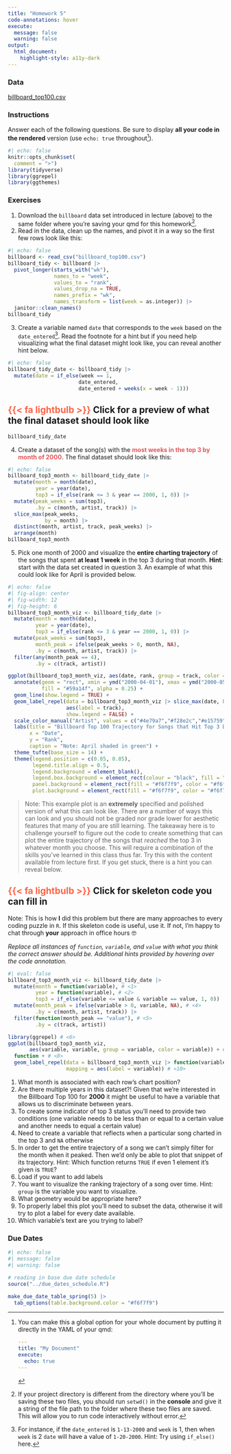 ```yaml
---
title: "Homework 5"
code-annotations: hover
execute: 
  message: false
  warning: false
output: 
  html_document:
    highlight-style: a11y-dark
---
```


### Data
[billboard_top100.csv](../../Lectures/Lecture5/data/billboard_top100.csv)

### Instructions
Answer each of the following questions. Be sure to display **all your code in the rendered** version (use `echo: true` throughout[^longnote]). 

[^longnote]: You can make this a global option for your whole document by putting it directly in the YAML of your qmd:

    ```YAML
    ---
    title: "My Document"
    execute:
      echo: true
    ---
    ```
    

```r
#| echo: false
knitr::opts_chunk$set(
  comment = ">")
library(tidyverse)
library(ggrepel)
library(ggthemes)
```

### Exercises

1. Download the `billboard` data set introduced in lecture (above) to the same folder where you're saving your qmd for this homework^[If your project directory is different from the directory where you'll be saving these two files, you should run `setwd()` in the **console** and give it a string of the file path to the folder where these two files are saved. This will allow you to run code interactively without error.].
2. Read in the data, clean up the names, and pivot it in a way so the first few rows look like this: 

```r
#| echo: false
billboard <- read_csv("billboard_top100.csv") 
billboard_tidy <- billboard |> 
  pivot_longer(starts_with("wk"), 
               names_to = "week", 
               values_to = "rank", 
               values_drop_na = TRUE, 
               names_prefix = "wk", 
               names_transform = list(week = as.integer)) |> 
  janitor::clean_names() 
billboard_tidy
```

3. Create a variable named `date` that corresponds to the `week` based on the `date_entered`^[For instance, if the `date_entered` is `1-13-2000` and `week` is 1, then when `week` is 2 `date` will have a value of `1-20-2000`. Hint: Try using `if_else()` here.]. Read the footnote for a hint but if you need help visualizing what the final dataset might look like, you can reveal another hint below. 

```r
#| echo: false
billboard_tidy_date <- billboard_tidy |> 
  mutate(date = if_else(week == 1, 
                       date_entered, 
                       date_entered + weeks(x = week - 1)))
```

::: {.callout-caution collapse="true" icon="false"}
## <span style="color:tomato">{{< fa lightbulb >}}</span> Click for a preview of what the final dataset should look like

```r
billboard_tidy_date
```

:::

4. Create a dataset of the song(s) with the <span style="color:#e15759">**most weeks in the top 3 by month of 2000**</span>. The final dataset should look like this:

```r
#| echo: false
billboard_top3_month <- billboard_tidy_date |> 
  mutate(month = month(date),
         year = year(date),
         top3 = if_else(rank <= 3 & year == 2000, 1, 0)) |> 
  mutate(peak_weeks = sum(top3), 
         .by = c(month, artist, track)) |> 
  slice_max(peak_weeks, 
            by = month) |> 
  distinct(month, artist, track, peak_weeks) |> 
  arrange(month)
billboard_top3_month
```

5. Pick one month of 2000 and visualize the **entire charting trajectory** of the songs that spent **at least 1 week** in the top 3 during that month. **Hint**: start with the data set created in question 3. An example of what this could look like for April is provided below. 

```r
#| echo: false
#| fig-align: center
#| fig-width: 12
#| fig-height: 6
billboard_top3_month_viz <- billboard_tidy_date |> 
  mutate(month = month(date),
         year = year(date),
         top3 = if_else(rank <= 3 & year == 2000, 1, 0)) |> 
  mutate(peak_weeks = sum(top3), 
         month_peak = ifelse(peak_weeks > 0, month, NA),
         .by = c(month, artist, track)) |> 
  filter(any(month_peak == 4), 
         .by = c(track, artist)) 

ggplot(billboard_top3_month_viz, aes(date, rank, group = track, color = artist)) + 
  annotate(geom = "rect", xmin = ymd("2000-04-01"), xmax = ymd("2000-05-01"), ymin = 0, ymax = 85, 
           fill = "#59a14f", alpha = 0.25) + 
  geom_line(show.legend = TRUE) + 
  geom_label_repel(data = billboard_top3_month_viz |> slice_max(date, by = track), 
                   aes(label = track), 
                   show.legend = FALSE) + 
  scale_color_manual("Artist", values = c("#4e79a7","#f28e2c","#e15759","#76b7b2")) + 
  labs(title = "Billboard Top 100 Trajectory for Songs that Hit Top 3 During April 2000", 
       x = "Date", 
       y = "Rank", 
       caption = "Note: April shaded in green") + 
  theme_tufte(base_size = 14) + 
  theme(legend.position = c(0.85, 0.85),
        legend.title.align = 0.5,
        legend.background = element_blank(),
        legend.box.background = element_rect(colour = "black", fill = "#f6f7f9"),
        panel.background = element_rect(fill = "#f6f7f9", color = "#f6f7f9"), 
        plot.background = element_rect(fill = "#f6f7f9", color = "#f6f7f9"))
```

> Note: This example plot is an **extremely** specified and polished version of what this can look like. There are a number of ways this can look and you should not be graded nor grade lower for aesthetic features that many of you are still learning. The takeaway here is to challenge yourself to figure out the code to create something that can plot the entire trajectory of the songs that *reached* the top 3 in whatever month you choose. This will require a combination of the skills you've learned in this class thus far. Try this with the content available from lecture first. If you get stuck, there is a hint you can reveal below. 

::: {.callout-caution collapse="true" icon="false"}
## <span style="color:tomato">{{< fa lightbulb >}}</span> Click for skeleton code you can fill in 

Note: This is how **I** did this problem but there are many approaches to every coding puzzle in `R`. If this skeleton code is useful, use it. If not, I'm happy to chat through **your** approach in office hours 🤓 

*Replace all instances of `function`, `variable`, and `value` with what you think the correct answer should be. Additional hints provided by hovering over the code annotation.*

```r
#| eval: false
billboard_top3_month_viz <- billboard_tidy_date |> 
  mutate(month = function(variable), # <1>
         year = function(variable), # <2>
         top3 = if_else(variable <= value & variable == value, 1, 0)) |> # <3>
  mutate(month_peak = ifelse(variable > 0, variable, NA), # <4>
         .by = c(month, artist, track)) |> 
  filter(function(month_peak == "value"), # <5>
         .by = c(track, artist)) 

library(ggrepel) # <6>
ggplot(billboard_top3_month_viz, 
       aes(variable, variable, group = variable, color = variable)) + # <7> 
  function + # <8>
  geom_label_repel(data = billboard_top3_month_viz |> function(variable, by = track), # <9>
                   mapping = aes(label = variable)) # <10> 
```

1. What month is associated with each row's chart position?
2. Are there multiple years in this dataset?! Given that we're interested in the Billboard Top 100 for **2000** it might be useful to have a variable that allows us to discriminate between years. 
3. To create some indicator of top 3 status you'll need to provide two conditions (one variable needs to be less than or equal to a certain value and another needs to equal a certain value)
4. Need to create a variable that reflects when a particular song charted in the top 3 and `NA` otherwise
5. In order to get the entire trajectory of a song we can't simply filter for the month when it peaked. Then we'd only be able to plot that snippet of its trajectory. Hint: Which function returns `TRUE` if even 1 element it's given is `TRUE`?
6. Load if you want to add labels
7. You want to visualize the ranking trajectory of a song over time. Hint: `group` is the variable you want to visualize.
8. What geometry would be appropriate here?
9. To properly label this plot you'll need to subset the data, otherwise it will try to plot a label for every date available. 
10. Which variable's text are you trying to label?

:::

### Due Dates

```r
#| echo: false
#| message: false
#| warning: false

# reading in base due date schedule
source("../due_dates_schedule.R")

make_due_date_table_spring(5) |> 
  tab_options(table.background.color = "#f6f7f9")
```





